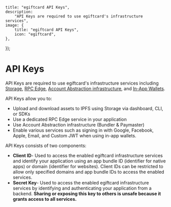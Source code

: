 
	title: "egiftcard API Keys",
	description:
		"API Keys are required to use egiftcard's infrastructure services",
	image: {
		title: "egiftcard API Keys",
		icon: "egiftcard",
	},
});

# API Keys

API Keys are required to use egiftcard's infrastructure services including [Storage](/infrastructure/storage/overview), [RPC Edge](/infrastructure/rpc-edge/overview), [Account Abstraction infrastructure](/connect/account-abstraction), and [In-App Wallets](/connect/in-app-wallet/overview).

API Keys allow you to:

- Upload and download assets to IPFS using Storage via dashboard, CLI, or SDKs
- Use a dedicated RPC Edge service in your application
- Use Account Abstraction infrastructure (Bundler & Paymaster)
- Enable various services such as signing in with Google, Facebook, Apple, Email, and Custom JWT when using in-app wallets.

API Keys consists of two components:

- **Client ID**- Used to access the enabled egiftcard infrastructure services and identify your application using an app bundle ID (identifier for native apps) or domain (identifier for websites). Client IDs can be restricted to allow only specified domains and app bundle IDs to access the enabled services.
- **Secret Key**- Used to access the enabled egiftcard infrastructure services by identifying and authenticating your application from a backend. **Sharing or exposing this key to others is unsafe because it grants access to all services.**
